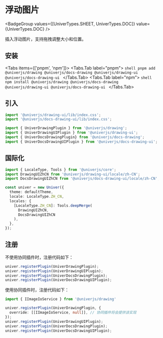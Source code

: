 
# 浮动图片

<BadgeGroup values={[UniverTypes.SHEET, UniverTypes.DOC]} value={UniverTypes.DOC} />

插入浮动图片，支持拖拽调整大小和位置。

## 安装

<Tabs items={['pnpm', 'npm']}>
  <Tabs.Tab label="pnpm">
    ```shell
    pnpm add @univerjs/drawing @univerjs/docs-drawing @univerjs/drawing-ui @univerjs/docs-drawing-ui
    ```
  </Tabs.Tab>
  <Tabs.Tab label="npm">
    ```shell
    npm install @univerjs/drawing @univerjs/docs-drawing @univerjs/drawing-ui @univerjs/docs-drawing-ui
    ```
  </Tabs.Tab>
</Tabs>

## 引入

```typescript
import '@univerjs/drawing-ui/lib/index.css';
import '@univerjs/docs-drawing-ui/lib/index.css';

import { UniverDrawingPlugin } from '@univerjs/drawing';
import { UniverDrawingUIPlugin } from '@univerjs/drawing-ui';
import { UniverDocsDrawingPlugin} from '@univerjs/docs-drawing';
import { UniverDocsDrawingUIPlugin } from '@univerjs/docs-drawing-ui';
```

## 国际化

```typescript
import { LocaleType, Tools } from '@univerjs/core';
import DrawingUIZhCN from '@univerjs/drawing-ui/locale/zh-CN';
import DocsDrawingUIZhCN from '@univerjs/docs-drawing-ui/locale/zh-CN';

const univer = new Univer({
  theme: defaultTheme,
  locale: LocaleType.ZH_CN,
  locales: {
    [LocaleType.ZH_CN]: Tools.deepMerge(
      DrawingUIZhCN,
      DocsDrawingUIZhCN
    ),
  },
});
```

## 注册

不使用协同插件时，注册代码如下：

```typescript
univer.registerPlugin(UniverDrawingPlugin);
univer.registerPlugin(UniverDrawingUIPlugin);
univer.registerPlugin(UniverDocsDrawingPlugin);
univer.registerPlugin(UniverDocsDrawingUIPlugin);
```

使用协同插件时，注册代码如下：

```typescript
import { IImageIoService } from '@univerjs/drawing'

univer.registerPlugin(UniverDrawingPlugin, {
  override: [[IImageIoService, null]], // 协同插件将会提供该实现
});
univer.registerPlugin(UniverDrawingUIPlugin);
univer.registerPlugin(UniverDocsDrawingPlugin);
univer.registerPlugin(UniverDocsDrawingUIPlugin);
```